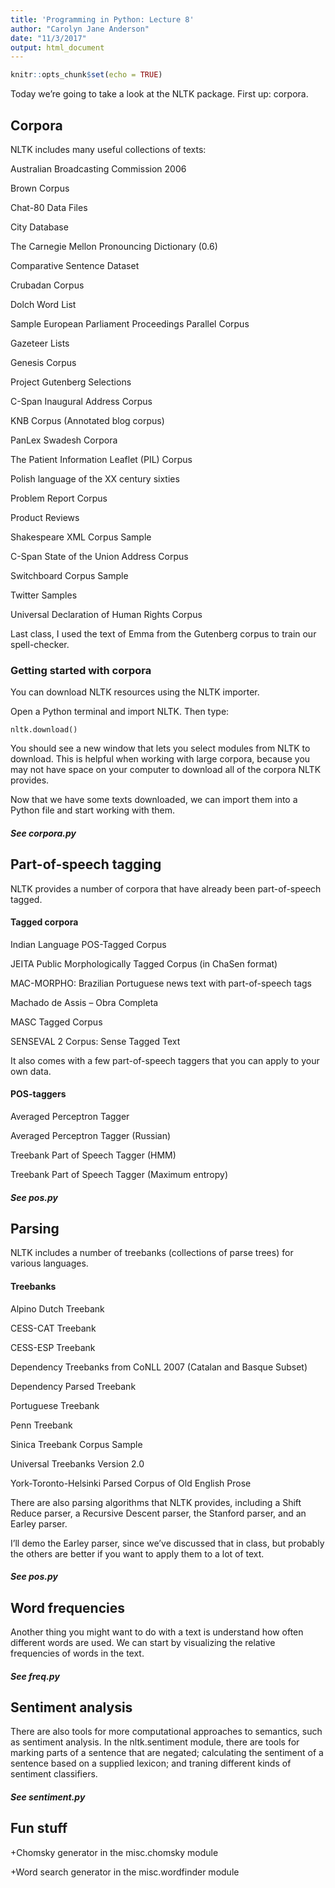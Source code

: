 ```yaml
---
title: 'Programming in Python: Lecture 8'
author: "Carolyn Jane Anderson"
date: "11/3/2017"
output: html_document
---
```


```r
knitr::opts_chunk$set(echo = TRUE)
```

Today we're going to take a look at the NLTK package. First up: corpora.

<h2>Corpora</h2>

NLTK includes many useful collections of texts:

Australian Broadcasting Commission 2006 

Brown Corpus 

Chat-80 Data Files 

City Database 

The Carnegie Mellon Pronouncing Dictionary (0.6) 

Comparative Sentence Dataset 

Crubadan Corpus 

Dolch Word List 

Sample European Parliament Proceedings Parallel Corpus 

Gazeteer Lists 

Genesis Corpus 

Project Gutenberg Selections 

C-Span Inaugural Address Corpus 

KNB Corpus (Annotated blog corpus) 

PanLex Swadesh Corpora 

The Patient Information Leaflet (PIL) Corpus 

Polish language of the XX century sixties 

Problem Report Corpus 

Product Reviews 

Shakespeare XML Corpus Sample 

C-Span State of the Union Address Corpus 

Switchboard Corpus Sample

Twitter Samples 

Universal Declaration of Human Rights Corpus 

Last class, I used the text of Emma from the Gutenberg corpus to train our spell-checker.

<h3>Getting started with corpora</h3>

You can download NLTK resources using the NLTK importer. 

Open a Python terminal and import NLTK. Then type:

```
nltk.download()
```

You should see a new window that lets you select modules from NLTK to download. This is helpful when working with large corpora, because you may not have space on your computer to download all of the corpora NLTK provides.

Now that we have some texts downloaded, we can import them into a Python file and start working with them.

<h5>See corpora.py</h5>

<h2>Part-of-speech tagging</h2>

NLTK provides a number of corpora that have already been part-of-speech tagged. 

<h4>Tagged corpora</h4>

Indian Language POS-Tagged Corpus 

JEITA Public Morphologically Tagged Corpus (in ChaSen format) 

MAC-MORPHO: Brazilian Portuguese news text with part-of-speech tags 

Machado de Assis -- Obra Completa 

MASC Tagged Corpus 

SENSEVAL 2 Corpus: Sense Tagged Text  

It also comes with a few part-of-speech taggers that you can apply to your own data. 

<h4>POS-taggers</h4>

Averaged Perceptron Tagger 

Averaged Perceptron Tagger (Russian) 

Treebank Part of Speech Tagger (HMM) 

Treebank Part of Speech Tagger (Maximum entropy) 

<h5>See pos.py</h5>

<h2>Parsing</h2>

NLTK includes a number of treebanks (collections of parse trees) for various languages.

<h4>Treebanks</h4>

Alpino Dutch Treebank 

CESS-CAT Treebank 

CESS-ESP Treebank 

Dependency Treebanks from CoNLL 2007 (Catalan and Basque Subset)

Dependency Parsed Treebank 

Portuguese Treebank 

Penn Treebank 

Sinica Treebank Corpus Sample 

Universal Treebanks Version 2.0 

York-Toronto-Helsinki Parsed Corpus of Old English Prose

There are also parsing algorithms that NLTK provides, including a Shift Reduce parser, a Recursive Descent parser, the Stanford parser, and an Earley parser.

I'll demo the Earley parser, since we've discussed that in class, but probably the others are better if you want to apply them to a lot of text. 

<h5>See pos.py</h5>

<h2>Word frequencies</h2>

Another thing you might want to do with a text is understand how often different words are used. We can start by visualizing the relative frequencies of words in the text.

<h5>See freq.py</h5>

<h2>Sentiment analysis</h2>

There are also tools for more computational approaches to semantics, such as sentiment analysis. In the nltk.sentiment module, there are tools for marking parts of a sentence that are negated; calculating the sentiment of a sentence based on a supplied lexicon; and traning different kinds of sentiment classifiers.

<h5>See sentiment.py</h5>

<h2>Fun stuff</h2>

+Chomsky generator in the misc.chomsky module

+Word search generator in the misc.wordfinder module